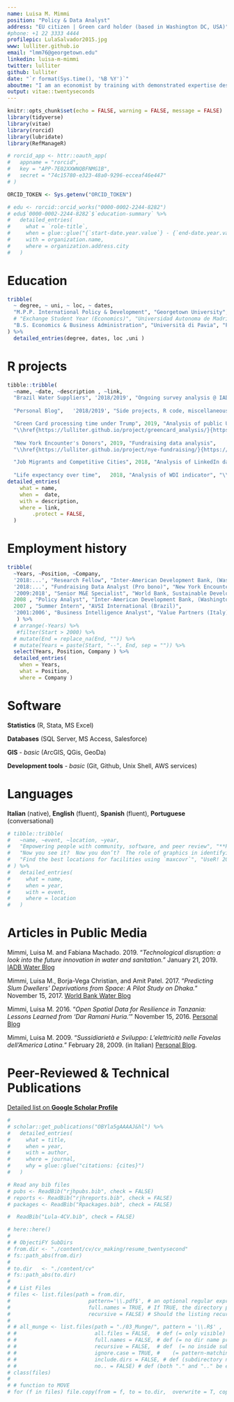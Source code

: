 ```yaml
---
name: Luisa M. Mimmi
position: "Policy & Data Analyst"
address: "EU citizen | Green card holder (based in Washington DC, USA)"
#phone: +1 22 3333 4444
profilepic: LulaSalvador2015.jpg
www: lulliter.github.io
email: "lmm76@georgetown.edu"
linkedin: luisa-m-mimmi
twitter: lulliter
github: lulliter
date: "`r format(Sys.time(), '%B %Y')`"
aboutme: "I am an economist by training with demonstrated expertise designing and implementing diagnostic tools, advanced analytics and data visualizations applied to economic development. Most of my research aims at improving universal access to basic services (housing, water and sanitation, energy, education and health).\n\nI would like to further explore integration of survey data with other sources –including social media, GIS and satellite imagery– to uncover various dimensions of poverty in vulnerable contexts."
output: vitae::twentyseconds
---
```


```r
knitr::opts_chunk$set(echo = FALSE, warning = FALSE, message = FALSE)
library(tidyverse)
library(vitae)
library(rorcid)
library(lubridate)
library(RefManageR)

# rorcid_app <- httr::oauth_app(
#   appname = "rorcid",
#   key = "APP-7E02XXWNQBFNMG1B",
#   secret = "74c15780-e323-48a0-9296-ecceaf46e447"
# )

ORCID_TOKEN <- Sys.getenv("ORCID_TOKEN") 
```


<!-- # Education -->
```r
# edu <- rorcid::orcid_works("0000-0002-2244-8282")
# edu$`0000-0002-2244-8282`$`education-summary` %>%
#   detailed_entries(
#     what = `role-title`,
#     when = glue::glue("{`start-date.year.value`} - {`end-date.year.value`}"),
#     with = organization.name,
#     where = organization.address.city
#   )
```

# Education
```r
tribble(
  ~ degree, ~ uni, ~ loc, ~ dates, 
  "M.P.P. International Policy & Development", "Georgetown University", "Washington, DC", "2008", 
  # "Exchange Student Year (Economics)", "Universidad Autonoma de Madrid", "Madrid, Spain", "1997/1998" ,
  "B.S. Economics & Business Administration", "Università di Pavia", "Pavia, Italy", "2001" 
) %>% 
  detailed_entries(degree, dates, loc ,uni )
```




# R projects
 
```r
tibble::tribble(
  ~name, ~date, ~description , ~link,
  "Brazil Water Suppliers", '2018/2019', "Ongoing survey analysis @ IADB", "\\href{https://lulliter.github.io/BrazilWaterSurvey/}{https://lulliter.github.io/BrazilWaterSurvey/}" ,
  
  "Personal Blog",   '2018/2019', "Side projects, R code, miscellaneous thoughts...", "\\href{https://lulliter.github.io}{https://lulliter.github.io}" ,

  "Green Card processing time under Trump", 2019, "Analysis of public US data",
  "\\href{https://lulliter.github.io/project/greencard_analysis/}{https://lulliter.github.io/project/greencard_analysis/}" ,
  
  "New York Encounter's Donors", 2019, "Fundraising data analysis",
  "\\href{https://lulliter.github.io/project/nye-fundraising/}{https://lulliter.github.io/project/nye-fundraising/}" ,

  "Job Migrants and Competitive Cities", 2018, "Analysis of LinkedIn data", "\\href{https://lulliter.github.io/project/linkedinanalysis/}{https://lulliter.github.io/project/linkedinanalysis/}" ,
  
  "Life expectancy over time",   2018, "Analysis of WDI indicator", "\\href{https://lulliter.github.io/project/wdianalysis/}{https://lulliter.github.io/project/wdianalysis/}") %>%
detailed_entries(
    what = name, 
    when =  date,
    with = description,
    where = link,
        .protect = FALSE,
  )


```



# Employment history

```r
tribble(
  ~Years, ~Position, ~Company,
  '2018:...', "Research Fellow", "Inter-American Development Bank, (Washington DC)",
  '2018:...', "Fundraising Data Analyst (Pro bono)", "New York Encounter, (remote)",
  '2009:2018', "Senior M&E Specialist", "World Bank, Sustainable Development VP, (Washington DC)",
  2008 , "Policy Analyst", "Inter-American Development Bank, (Washington DC)",
  2007 , "Summer Intern", "AVSI International (Brazil)",
  '2001:2006', "Business Intelligence Analyst", "Value Partners (Italy)",
   ) %>%
  # arrange(-Years) %>%
   #filter(Start > 2000) %>%
  # mutate(End = replace_na(End, "")) %>%
  # mutate(Years = paste(Start, "--", End, sep = "")) %>%
  select(Years, Position, Company ) %>%
  detailed_entries(
    when = Years, 
    what = Position, 
    where = Company )


```





#  Software
**Statistics** (R, Stata, MS Excel) 

**Databases** (SQL Server, MS Access, Salesforce) 

**GIS** - _basic_ (ArcGIS, QGis, GeoDa)

**Development tools** - _basic_ (Git, Github, Unix Shell, AWS services)


#  Languages
**Italian** (native), **English** (fluent), **Spanish** (fluent), **Portuguese** (conversational)  

```r
# tibble::tribble(
#   ~name, ~event, ~location, ~year,
#   "Empowering people with community, software, and peer review", "**RUCK: R Users Conference Korea (Invited Keynote speaker)**", "Seoul, Korea", 2018,
#   "Now you see it?  Now you don’t?  The role of graphics in identifying MCMC convergence (Awarded Runner up Pitman Prize for Young Statistician)", "ISCB-ASC", "Melbourne, Australia", 2018,
#   "Find the best locations for facilities using `maxcovr`", "UseR! 2018", "Brisbane, Australia", 2018
# ) %>%
#   detailed_entries(
#     what = name,
#     when = year,
#     with = event,
#     where = location
#   )
```



# Articles in Public Media 

Mimmi, Luisa M. and Fabiana Machado. 2019. “*Technological disruption: a look into the future innovation in water and sanitation.*” January 21, 2019. [IADB Water Blog](https://blogs.iadb.org/agua/en/technological-disruption-a-look-into-the-future-innovation-in-water-and-sanitation/)

Mimmi, Luisa M., Borja-Vega Christian, and Amit Patel. 2017. “*Predicting Slum Dwellers’ Deprivations from Space: A Pilot Study on Dhaka.*” November 15, 2017. [World Bank Water Blog](https://blogs.worldbank.org/water/predicting-slum-dwellers-deprivations-space-pilot-study-dhaka)

Mimmi, Luisa M. 2016. “*Open Spatial Data for Resilience in Tanzania: Lessons Learned from ‘Dar Ramani Huria.’*" November 15, 2016. [Personal Blog](https://lulliter.github.io/post/2016-11-15_ramani-huria/) 

Mimmi, Luisa M. 2009. “*Sussidiarietà e Sviluppo: L’elettricità nelle _Favelas_ dell’America Latina.*” February 28, 2009. (in Italian) [Personal Blog](https://lulliter.github.io/post/sussidiariet%C3%A0-e-sviluppo/).

# Peer-Reviewed & Technical Publications

[Detailed list on **Google Scholar Profile**](https://scholar.google.com/citations?user=OBYla5gAAAAJ&hl=en&oi=ao)



\endfirstpage

 
```r
# 
# scholar::get_publications("OBYla5gAAAAJ&hl") %>%
#   detailed_entries(
#     what = title,
#     when = year,
#     with = author,
#     where = journal,
#     why = glue::glue("citations: {cites}")
#   )
```

```r
# Read any bib files
# pubs <- ReadBib("rjhpubs.bib", check = FALSE)
# reports <- ReadBib("rjhreports.bib", check = FALSE)
# packages <- ReadBib("Rpackages.bib", check = FALSE)

#  ReadBib("Lula-4CV.bib", check = FALSE)

```

```r
# here::here()
# 
# # ObjectiFY SubDirs	
# from.dir <- "./content/cv/cv_making/resume_twentysecond"
# fs::path_abs(from.dir)
# 
# to.dir   <- "./content/cv"
# fs::path_abs(to.dir)
# 
# # List Files 
# files <- list.files(path = from.dir, 
# 						  pattern='\\.pdf$', # an optional regular expression. (ends with
# 						  full.names = TRUE, # If TRUE, the directory path is prepended to the file names 
# 						  recursive = FALSE) # Should the listing recurse into directories?
# 	
# # all_munge <- list.files(path = "./03_Munge/", pattern = '\\.R$' , 
# #                         all.files = FALSE,  # def (= only visible)
# #                         full.names = FALSE, # def (= no dir name prepended)
# #                         recursive = FALSE,  # def  (= no inside sub-dir )
# #                         ignore.case = TRUE, #    (= pattern-matching be case-insensitive)
# #                         include.dirs = FALSE, # def (subdirectory names NOT be included in recursive listings)
# #                         no.. = FALSE) # def (both "." and ".." be excluded also from non-recursive listings)
# class(files) 
# 
# # function to MOVE
# for (f in files) file.copy(from = f, to = to.dir,	 overwrite = T, copy.date = T)

```